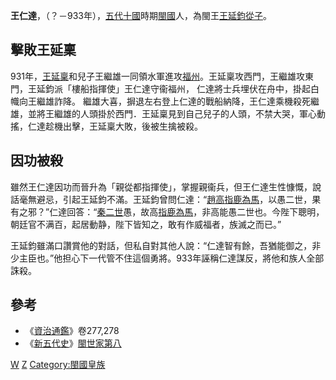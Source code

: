 '''王仁達'''，（？－933年），[[五代十國|五代十國]]時期[[閩國|閩國]]人，為閩王[[王延鈞|王延鈞]][[從子|從子]]。

== 擊敗王延稟 ==

931年，[[王延稟|王延稟]]和兒子王繼雄一同領水軍進攻[[福州|福州]]。王延稟攻西門，王繼雄攻東門，王延鈞派「樓船指揮使」王仁達守衞福州， 仁達將士兵埋伏在舟中，掛起白幟向王繼雄詐降。 繼雄大喜，摒退左右登上仁達的戰船納降，王仁達乘機殺死繼雄，並將王繼雄的人頭掛於西門．王延稟見到自己兒子的人頭，不禁大哭，軍心動搖，仁達趁機出擊，王延稟大敗，後被生擒被殺。

== 因功被殺 ==

雖然王仁達因功而晉升為「親從都指揮使」，掌握親衞兵，但王仁達生性慷慨，說話毫無避忌，引起王延鈞不滿。王延鈞曾問仁達：“[[趙高|趙高]][[指鹿為馬|指鹿為馬]]，以愚二世，果有之邪？”仁達回答：“[[秦二世|秦二世]]愚，故高[[指鹿為馬|指鹿為馬]]，非高能愚二世也。今陛下聰明，朝廷官不满百，起居動静，陛下皆知之，敢有作威福者，族滅之而已。”

王延鈞雖滿口讚賞他的對話，但私自對其他人說：“仁達智有餘，吾猶能御之，非少主臣也。”他担心下一代管不住這個勇將。933年誣稱仁達謀反，將他和族人全部誅殺。

== 參考 ==
*《[[資治通鑑|資治通鑑]]》卷277,278
*《[[新五代史|新五代史]]》[http://www.guoxue.com/shibu/24shi/Newwudai/xwd_068.html 閩世家第八] {{Wayback|url=http://www.guoxue.com/shibu/24shi/Newwudai/xwd_068.html |date=20200429191517 }}

[[Category:五代十國軍事人物|W]]
[[Category:王姓|Z]]
[[Category:閩國皇族|Category:閩國皇族]]